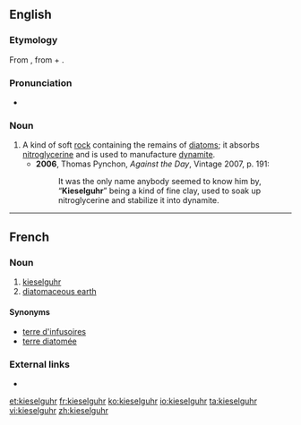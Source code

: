 ==English==
{{wikipedia}}

===Etymology===
From {{etyl|de|en}} {{m|de|Kieselguhr}}, from {{m|de|Kiesel||pebble, gravel}} + {{m|de|Guhr||[[guhr]]}}.

===Pronunciation===
* {{a|UK}} {{IPA|/ˈkiːzəlɡʊə/|lang=en}}

===Noun===
{{en-noun|~}}

# A kind of soft [[rock]] containing the remains of [[diatom]]s; it absorbs [[nitroglycerine]] and is used to manufacture [[dynamite]].
#* '''2006''', Thomas Pynchon, ''Against the Day'', Vintage 2007, p. 191:
#*: It was the only name anybody seemed to know him by, “'''Kieselguhr'''” being a kind of fine clay, used to soak up nitroglycerine and stabilize it into dynamite.

----

==French==
{{wikipedia|lang=fr}}

===Noun===
{{fr-noun|m}}

# [[#English|kieselguhr]]
# [[diatomaceous earth]]

====Synonyms====
* [[terre d'infusoires]]
* [[terre diatomée]]

===External links===
* {{R:TLFi}}

[[et:kieselguhr]]
[[fr:kieselguhr]]
[[ko:kieselguhr]]
[[io:kieselguhr]]
[[ta:kieselguhr]]
[[vi:kieselguhr]]
[[zh:kieselguhr]]